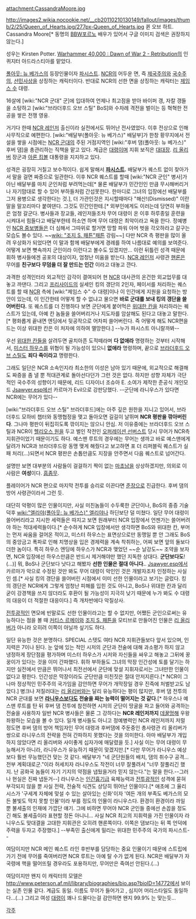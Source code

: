 attachment:CassandraMoore.jpg

http://images2.wikia.nocookie.net/__cb20110210130149/fallout/images/thumb/2/25/Queen_of_Hearts.jpg/277px-Queen_of_Hearts.jpg
퀸 오브 하트. 
Cassandra Moore[* 동명의 [[BBW]]포르노 배우가 있어서 구글 이미지 검색은 권장하지 않는다.]

성우는 Kirsten Potter. [[Warhammer 40,000 : Dawn of War 2 - Retribution]]의 인퀴지터 아드라스티아를 맡았다. 

[[폴아웃: 뉴 베가스]]의 등장인물이자 [[파시스트]]. [[NCR]]의 어두운 면, 즉 [[제국주의]]와 [[국수주의]], [[선민사상]]을 상징하는 캐릭터이다. 반대로 NCR의 선한 면을 상징하는 캐릭터는 [[제임스 수]] 대령.

16살에 [wiki:"NCR 군대" 군]에 입대하여 언제나 최고점을 받아 바이퍼 갱, 자칼 갱들을 소탕하고 [wiki:"브라더후드 오브 스틸" BoS]와 수차례 격전을 벌이는 등 혁혁한 전공을 쌓은 전쟁 영웅.

거기다 한때 [[NCR 레인저]] 출신이라 실전에서도 뛰어난 전사였었다. 이후 전상으로 인해 사무직으로 예편한다. [wiki:"배달부(폴아웃: 뉴 베가스)" 배달부]가 한창 황무지에서 전설을 쌓을 시점에는 [[NCR 군대]]의 주된 거점지역인 [wiki:"후버 댐(폴아웃: 뉴 베가스)" 후버 댐]을 총관리하는 직책을 맡고 있다. 계급은 [[대령]]이며 지휘 보직은 [[대대장]]. [[리 올리버]] 장군과 [[아론 킴볼]] 대통령을 지지하고 있다. 

성격은 굉장히 거칠고 보수적이다. 쉽게 말해서 '''[[파시스트]].''' 배달부가 퀘스트 없이 찾아가서 말을 걸면 짜증으로 일관한다. 이후 NCR 퀘스트를 할때 [wiki:"NCR 군인" 병사]가 아닌 배달부를 마치 군인처럼 부려먹는데[* 물론 배달부가 민간인인 만큼 무시해버리거나 자기맘대로 할 수 있어 부하들처럼 간섭못한다. 한마디로 그녀의 입장에선 배달부를 그저 용병으로 생각한다는 것.], 더 가관인것은 지시할때마다 "해산!(Dismissed)" 이란 말을 말꼬리마다 붙여댄다. 그것도 민간인한테.[* 외부인에게도 이러는데 당연히 부하들은 엄청 갈군다. 병사들과 장교들, 레인저들조차 무어 대령이 온 이후 하루종일 훈련을 시켜대서 힘들다고 배달부한테 하소연 하며 무어 대령은 최악이라고 욕을 한다. 정예병인 [[NCR 중보병]]들은 더 심해서 그따위로 할거면 망할 파워 아머 벗을 각오하라고 갈구는 모습도 볼수 있다. ~~[[wiki: "조지 S. 패튼"패튼]] 강림~~] 다만 NCR 측 평판을 많이 올려 우상화가 되었다면 이 말과 함께 배달부에게 경례를 하여 나름대로 예의를 보여준다. 어떻게 보면 뼛속까지 군인이라 이런다고 볼수도 있겠지만... 이런 뒤틀린 성격 때문에 휘하 병사들에겐 공포의 대상이자, 엄청난 미움을 받는다. [[NCR 레인저]] 사령관 [[핸론]]은 무어를 '''친구보다 무덤을 더 잘 만드는 인간''' 이라고 대놓고 깐다.

과격한 성격인터라 외교적인 감각이 결여되어 현 [[NCR]] 대사관의 온건한 외교업무를 대놓고 까댄다. 그리고 [[프리사이드]]의 실세인 킹의 갱단의 2인자, 페이서를 처리하는 퀘스트를 할 때 [[NCR]] 측에 [wiki:"제임스 수" 수 대령]이나 이 인간에게 지원을 요청하는 방안이 있는데, 이 인간한테 어떻게 할 수 없냐고 물으면 '''바로 군대를 보내 킹의 갱단을 쓸어버린다.''' 또 퀘스트를 더 진행하다 보면 군단에게 붙어먹은 [[위대한 칸]]을 처리하라는 퀘스트가 있는데, 아예 칸 놈들을 쓸어버리거나 지도자를 암살해도 된다고 대놓고 말한다.[* 평화롭게 끝내면 엔딩에서 뒷공작으로 어차피 쓸어버린다. 즉 어떻게 해도 NCR편을 드는 이상 위대한 칸은 이 처자에 의하여 멸망한다.] --누가 파시스트 아니랄까봐--

우선 [[위대한 칸]]들을 살려두면 골치아픈 도적떼라며 '''다 없애라''' 명령하는 것부터 시작해서, [[미스터 하우스]]를 위협이 될 가능성이 있으니 '''없애라''' 명령하며, 끝으로 [[브라더후드 오브 스틸]]도 '''죄다 죽이라고''' 명령한다. 

그래도 일단은 NCR 소속인지라 최소한의 이성은 남아 있기 때문에, 외교적으로 해결해도 짜증을 좀 낼 뿐 적대관계로 돌아선다던가 그런 것은 없다. 하지만 성향 자체가 극단적인 국수주의 성향이기 때문에, 리드 디자이너 조슈아 E. 소여가 제작한 준공식 개인모드 [[Jsawyer.esp]]에선 카르마가 Evil으로 강판당했다. --군단에 라니우스가 있다면 NCR에는 무어가 있다--

[wiki:"브라더후드 오브 스틸" 브라더후드]에는 아주 깊은 원한을 지니고 있어서, 브라더후드 모하비 챕터와 동맹협정을 맺고 돌아오면 길길이 날뛰며 '''NCR 평판을 깎아버린다'''. 그나마 평판이 뒤집히도록 깎이지는 않으니 안심. 저 이유중에는 브라더후드 오브 스틸과 NCR이 [[헬리오스 원]]을 두고 벌인 작전인 [[오퍼레이션 선버스트]] 당시 무어가 NCR측 지휘관이었기 때문이기도 하다. 예스맨 루트의 경우에는 무어는 생까고 바로 예스맨에게 달려가 NCR과 브라더후드랑 동맹 맺게 해줬다고 보고하면 포 더 리퍼블릭 퀘스트가 실패 처리(...)되면서 NCR 평판은 손톱만큼도 지장을 안주면서 다음 퀘스트로 넘어간다.

설명만 보면 대부분의 사람들이 걸걸하기 짝이 없는 [[마초]]남을 상상하겠지만, 의외로 이 사람은 '''여성'''이다. [[흠좀무]].

플레이어가 NCR 편으로 마지막 전투를 승리로 이끈다면 [[준장]]으로 진급한다. 후버 댐의 방어 사령관이라서 그런 듯.

대단히 악평이 많은 인물이지만, 사실 미친놈들이 수두룩한 군단이나, BoS의 중증 기술덕후 [[wiki:"엘리야(폴아웃: 뉴 베가스)" 엘리야]]나 하딘보단 덜 미쳤다. 일단 무어 대령이 쓸어버리라고 지시한 세력들은 따지고 보면 원래부터 NCR 입장에서 언젠가는 쓸어버려야 하는 적대세력들이다.[* 순수하게 NCR 입장에서만 생각하면 BoS와 위대한 칸, 부머는 먼저 싸움을 걸어온 적이고, 미스터 하우스는 표면상으로만 동맹일 뿐 안 그래도 BoS의 중앙금고 폭파로 인해 치명상을 입은 경제력을 계속 착취하는, 어찌 보면 앞의 둘보다 더한 놈이다. 특히 하우스 엔딩에 하우스가 NCR과 맺었던 ~~순 날강도~~ 조약을 보자면, NCR 입장에선 하우스만큼은 반드시 제거해야만 했던 지독한 상대다. '''군단보다도'''!(...)] 뭐, BoS나 군단보다 낫다고 해봤자 '''선한 인물은 절대 아니다.'''. [[Jsawyer.esp]]에서 카르마가 악으로 수정된 것만 봐도 무어 대령이 악인인 것은 개발자조차 인정하는 사실인 셈.[* 사실 킹의 갱단을 쓸어버린 시점에서 이미 선한 인물이라고 보기는 글렀다. 킹의 갱단은 NCR에게 그렇게 엄청난 피해를 입힌 것도 아니고, BoS나 위대한 칸과 달리 굳이 강경책을 쓰지 않더라도 후환이 될 가능성이 지극히 낮기 때문에 누가 봐도 수 대령의 대응이 더 적절한 대응이다.] 즉 개차반에다 악질상사. 

[[전투광]]적인 면모에 빈말로도 선한 인물이라고는 할 수 없지만, 어쨌든 군인으로써는 유능하다는 점을 볼 때 [[커티스 르메이]]와 [[조지 S. 패튼]]을 모티브로 만들어진 인물은 [[리 올리버]]가 아니라 오히려 이쪽이 아닐까 싶기도 하다.

일단 유능한 것은 분명하다. SPECIAL 스텟도 여타 NCR 지휘관들보다 앞서 있으며, 인지력은 7이나 된다. 눈 앞에 있는 적인 시저의 군단과 전술에 대해 과소평가 하지 않고 냉정하게 장단점을 평가하며 미스터 하우스가 시저와 자신들을 싸우고 해놓고 그뒤에 꿍꿍이가 있다는 것을 이미 간파했다.  휘하 부하들도 그녀의 막장 인간성에 토를 달기는 하지만 실전에서 만큼은 뛰어나서 최전선에서 군단에 맞설 지휘자로서는 그녀만한 인물이 없다고 평한다. 인간성은 막장이라도 군단만큼 미친짓은 절대 안저지른다.[* NCR이 그나마 정상적인 민주주의 국가임을 감안하면 무어가 개막장일 경우 진즉에 처벌받고도 남았다.] 병크나 저질러대는 [[리 올리버]]와는 달리 유능하다는 평이 많지만, 후버 댐 전투의 NCR 군대를 보면 '''[[라니우스]]보다도 전술을 짜는 능력이 떨어지는 것 같다'''.[* 하우스나 예스맨 루트를 탄 뒤 후버 댐 전투에 참전하면 시저의 군단이 땅굴을 파고 들어와 공격하는 전술을 사용하자 일반 NCR 병사들은 물론 그 강하다는 '''NCR 레인저까지''' [[데꿀멍]]해 우왕좌왕하는 모습을 볼 수 있다. 일개 병사들도 아니고 정예병력인 NCR 레인저까지 저럴 정도면 후버 댐의 방어 책임자인 무어 대령과 후버댐에 주둔중인 총사령관 리 올리버가 쌍으로 라니우스의 전략을 전혀 간파하지 못했다는 것을 의미한다. 아마 배달부가 개입하지 않았다면 리 올리버와 사이좋게 십자가에 매달렸을 듯.] 사실 이는 무어 대령이 무능해서가 아니라, 라니우스가 유능하기 때문이 맞겠지만.[* 다만 무어가 라니우스 예상보다 훨씬 무능했던건 맞는 것 같다. 배달부가 "네 군단원들의 배치, 댐의 취수구 공격... 전부 계획대로군."이라 허세치자 라니우스도 작전이 너무 잘풀려서 "너무 잘풀리긴 했지. 난 공화국 놈들이 자기 기지의 약점을 냅뒀을거라 믿지 않는다."는 말을 한다.--그러나 현실은 진짜 냅둔거--] 라니우스는 [[인간흉기]]급 육체능력과 [[전투광]]적인 성격에 묻혀 부각되지 않을 뿐 사실 전략, 전술적 식견도 상당히 뛰어난 인물이다.[* 애초에 그 율리시스가 '구세계 자체에 맞설 수 있는 살아있는 신화'이자 '여든 개의 부족도 베가스의 모든 불빛도 막지 못할 인물'이라 부를 정도의 인물이 라니우스다. 환경이 환경이라 까일 뿐 불세출의 인재에 가깝단 얘기. 그에 비하면 무어야 NCR 군인들 중에선 손꼽을 정도긴 해도 불세출이라 표현할 정돈 아니니... 사실 NCR 최고의 지휘력을 가진 인물이자 라니우스도 맞대결을 고대한 지휘관은 오히려 핸론쪽이다. 이쪽은 댐보다는 뒤 쪽 언덕에 주력을 두자고 주장했다.] --부족민 출신에게 밀리는 위대한 민주주의 국가의 파시스트--

여담이지만 NCR 메인 퀘스트 라인 후반부를 담당하는 중요 인물이기 때문에 스트립에 가기 전에 무어를 죽여버리면 NCR 루트는 아예 탈 수가 없게 된다. NCR은 배달부가 자국령에 핵을 떨어뜨릴 경우라도 포용하지만, 무어만은 죽여선 안된다.(...)

여담이지만 왠지 이 캐릭터의 모델은 http://www.peterson.af.mil/library/biographies/bio.asp?bioID=14772에서 보이는 실존 인물 같다. 계급도 동일. 이름도 무어가 들어가고 , 심지어  머리스타일도 동일하다...(...) 그리고 여성 [[대령]]이 꽤나 드물다는걸 감안하면 왠지 99.9% 는 맞는듯...

[[각주]]
